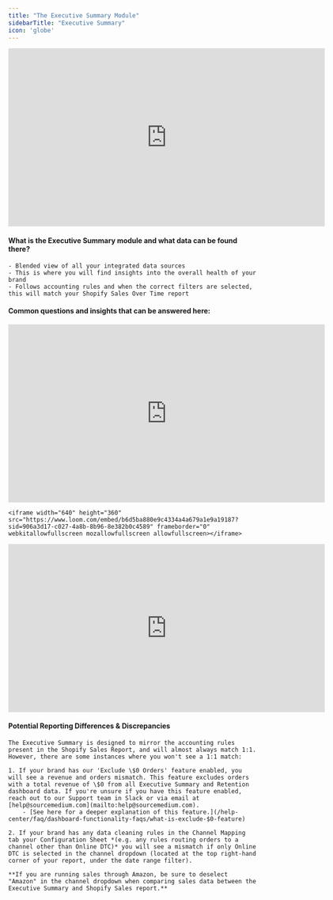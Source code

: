 ```yaml
---
title: "The Executive Summary Module"
sidebarTitle: "Executive Summary"
icon: 'globe'
---
```


<iframe width="640" height="360" src="https://www.loom.com/embed/1ed6e5fbb1134cc3a49f652ab7976857?sid=f455d810-09f6-4ecd-ad83-c8961a268271" frameborder="0" webkitallowfullscreen mozallowfullscreen allowfullscreen></iframe>


#### What is the Executive Summary module and what data can be found there?
    - Blended view of all your integrated data sources
    - This is where you will find insights into the overall health of your brand
    - Follows accounting rules and when the correct filters are selected, this will match your Shopify Sales Over Time report
#### Common questions and insights that can be answered here:

<AccordionGroup>
<Accordion title="How is my Online DTC store doing vs. my Amazon store?">
    <iframe width="640" height="360" src="https://www.loom.com/embed/eed93bc808b6466b8cea32f78c9ff079?sid=ee5600c1-cadf-4e96-a615-8fcc88af3172" frameborder="0" webkitallowfullscreen mozallowfullscreen allowfullscreen></iframe>
</Accordion>
<Accordion title="What is my blended cost per acquisition (CPA)?">
    
    <iframe width="640" height="360" src="https://www.loom.com/embed/b6d5ba880e9c4334a4a679a1e9a19187?sid=906a3d17-c027-4a8b-8b96-8e382b0c4589" frameborder="0" webkitallowfullscreen mozallowfullscreen allowfullscreen></iframe>
</Accordion>
<Accordion title="What percentage of orders are first time vs. repeat?">
    <iframe width="640" height="340" src="https://www.loom.com/embed/fd88e320fcf540d7a17f231a8ed766a4?sid=9b419a00-4eca-415f-999a-b1171dbef01f" frameborder="0" webkitallowfullscreen mozallowfullscreen allowfullscreen></iframe>
</Accordion>
</AccordionGroup>

#### Potential Reporting Differences & Discrepancies
    The Executive Summary is designed to mirror the accounting rules present in the Shopify Sales Report, and will almost always match 1:1.  However, there are some instances where you won't see a 1:1 match:
    
    1. If your brand has our 'Exclude \$0 Orders' feature enabled, you will see a revenue and orders mismatch. This feature excludes orders with a total revenue of \$0 from all Executive Summary and Retention dashboard data. If you're unsure if you have this feature enabled, reach out to our Support team in Slack or via email at [help@sourcemedium.com](mailto:help@sourcemedium.com).
        - [See here for a deeper explanation of this feature.](/help-center/faq/dashboard-functionality-faqs/what-is-exclude-$0-feature)
    
    2. If your brand has any data cleaning rules in the Channel Mapping tab your Configuration Sheet *(e.g. any rules routing orders to a channel other than Online DTC)* you will see a mismatch if only Online DTC is selected in the channel dropdown (located at the top right-hand corner of your report, under the date range filter).
    
    **If you are running sales through Amazon, be sure to deselect "Amazon" in the channel dropdown when comparing sales data between the Executive Summary and Shopify Sales report.**